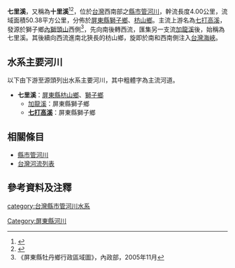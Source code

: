 {{Infobox River
  | river_name      = 七里溪
  | other_name      = 十里溪
  | image_name      =  
  | image_size      = 
  | caption         =  
  | origin          = [[內獅頭山|內獅頭山]]|
  | mouth           = 
  | progression     = [[臺灣海峽|臺灣海峽]]
  | basin_countries = 
  | location        = [[屏東縣|屏東縣]][[獅子鄉_(台灣)|獅子鄉]]、[[枋山鄉|枋山鄉]]
  | length          = {{convert|4.00|km|mi|0}}
  | elevation       = 
  | mouth_elevation = 
  | discharge       = 
  | watershed       = {{convert|50.38|km2|sqmi|0}}
}}
'''七里溪'''，又稱為'''十里溪'''<ref>{{Cite web |url=http://www-ws.pthg.gov.tw/Upload/2015pthg/45/relfile/11161/338223/1ace7cb3-56c5-4308-95ef-15ac0ff27b4e.pdf |title=《屏東縣十里溪（七里溪）水區及水體分類標準（核定本）》，屏東縣政府官網 |accessdate=2017-08-22 |archive-date=2017-08-22 |archive-url=https://web.archive.org/web/20170822175055/http://www-ws.pthg.gov.tw/Upload/2015pthg/45/relfile/11161/338223/1ace7cb3-56c5-4308-95ef-15ac0ff27b4e.pdf |dead-url=no }}</ref><ref name="表18">{{Cite web |url=http://www.wra.gov.tw/public/PDF/68211020371.pdf |title=《表18　縣(市)管河川》，經濟部水利署全球資訊網 |accessdate=2011-10-09 |archive-date=2013-12-02 |archive-url=https://web.archive.org/web/20131202231315/http://www.wra.gov.tw/public/PDF/68211020371.pdf |dead-url=no }}</ref>，位於[[台灣|台灣]]西南部之[[縣市管河川|縣市管河川]]，幹流長度4.00公里，流域面積50.38平方公里，分佈於[[屏東縣|屏東縣]][[獅子鄉_(台灣)|獅子鄉]]、[[枋山鄉|枋山鄉]]。主流上游名為[[七打高溪|七打高溪]]，發源於獅子鄉[[內獅頭山|內獅頭山]]西側<ref>《屏東縣牡丹鄉行政區域圖》，內政部，2005年11月</ref>，先向南後轉西流，匯集另一支流[[加龍溪|加龍溪]]後，始稱為七里溪。其後續向西流進南北狹長的枋山鄉，旋即於南和西南側注入[[台灣海峽|台灣海峽]]。

==水系主要河川==
以下由下游至源頭列出水系主要河川，其中粗體字為主流河道。
*'''七里溪'''：[[屏東縣|屏東縣]][[枋山鄉|枋山鄉]]、[[獅子鄉_(台灣)|獅子鄉]]
**[[加龍溪|加龍溪]]：屏東縣獅子鄉
**'''[[七打高溪|七打高溪]]'''：屏東縣獅子鄉

==相關條目==
*[[縣市管河川|縣市管河川]]
*[[台灣河流列表|台灣河流列表]]

==參考資料及注釋==
<div class="references-small">
<references />
</div>

{{台灣河流}}
[[category:台灣縣市管河川水系|category:台灣縣市管河川水系]]
[[Category:屏東縣河川|Category:屏東縣河川]]